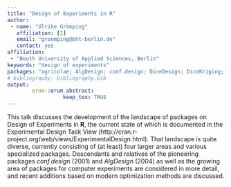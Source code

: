 ```yaml
---
title: "Design of Experiments in R"
author:
 - name: "Ulrike Grömping"
   affiliation: [1]
   email: "groemping@bht-berlin.de"
   contact: yes
affiliation:
 - "Beuth University of Applied Sciences, Berlin"
keywords: "design of experiments"
packages: "agricolae; AlgDesign; conf.design; DiceDesign; DiceKriging; DoE.base; DoE.wrapper; ICAOD; lhs; OptimalDesign; planor; rsm; tgp"
# bibliography: bibliography.bib
output:  
        erum::erum_abstract:
                  keep_tex: TRUE
---
```


This talk discusses the development of the landscape of packages on Design of Experiments in **R**, the current state of which is documented in the Experimental Design Task View (http://cran.r-project.org/web/views/ExperimentalDesign.html). That landscape is quite diverse, currently consisting of (at least) four larger areas and various specialized packages. Descendants and relatives of the pioneering packages *conf.desig*n (2001) and *AlgDesign* (2004) as well as the growing area of packages for computer experiments are considered in more detail, and recent additions based on modern optimization methods are discussed.

<!--  -->
<!--  -->
<!--  -->
